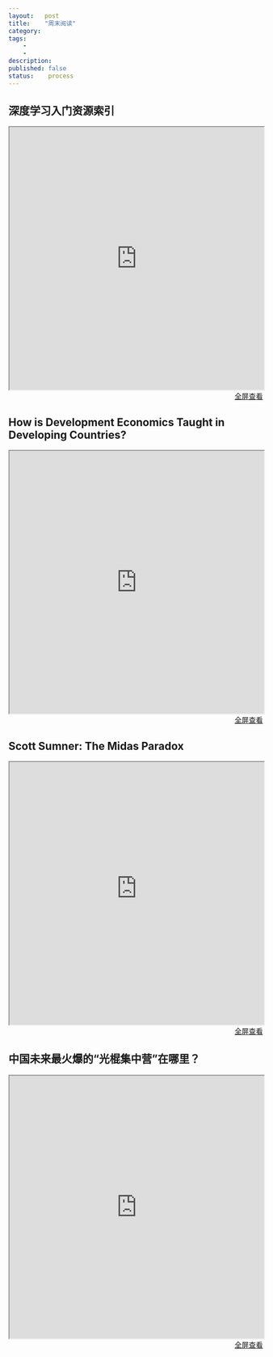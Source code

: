 ```yaml
---
layout:   post
title:    "周末阅读"
category:  
tags:     
    -  
    -   
description: 
published: false
status:    process
---
```


## 深度学习入门资源索引
 
<iframe src="http://xccds1977.blogspot.com/2015/11/blog-post.html" style="width:100%; height:520px;">
</iframe>

<p style="margin-top: 0px; text-align:right;">
<a target="_blank" 
href="http://xccds1977.blogspot.com/2015/11/blog-post.html">
  全屏查看
</a>
</p>



## How is Development Economics Taught in Developing Countries?
 
<iframe src="http://blogs.worldbank.org/impactevaluations/how-development-economics-taught-developing-countries-what-we-learned-looking-more-200-courses" style="width:100%; height:520px;">
</iframe>

<p style="margin-top: 0px; text-align:right;">
<a target="_blank" 
href="http://blogs.worldbank.org/impactevaluations/how-development-economics-taught-developing-countries-what-we-learned-looking-more-200-courses">
  全屏查看
</a>
</p>

## Scott Sumner: The Midas Paradox
 
<iframe src="http://www.themoneyillusion.com/?p=31312&utm_source=feedburner&utm_medium=feed&utm_campaign=Feed%3A+Themoneyillusion+%28TheMoneyIllusion%29" style="width:100%; height:520px;">
</iframe>

<p style="margin-top: 0px; text-align:right;">
<a target="_blank" 
href="http://www.themoneyillusion.com/?p=31312&utm_source=feedburner&utm_medium=feed&utm_campaign=Feed%3A+Themoneyillusion+%28TheMoneyIllusion%29">
  全屏查看
</a>
</p>

## 中国未来最火爆的“光棍集中营”在哪里？
 
<iframe src="http://mp.weixin.qq.com/s?__biz=MjM5NTA0OTU4MA==&mid=401126458&idx=5&sn=97cbba9a01960a4d5660a20a7a723d7d&scene=1&srcid=1121jUfTT307KmS43zzaMQ8S&from=groupmessage&isappinstalled=0#wechat_redirect" style="width:100%; height:520px;">
</iframe>

<p style="margin-top: 0px; text-align:right;">
<a target="_blank" 
href="http://mp.weixin.qq.com/s?__biz=MjM5NTA0OTU4MA==&mid=401126458&idx=5&sn=97cbba9a01960a4d5660a20a7a723d7d&scene=1&srcid=1121jUfTT307KmS43zzaMQ8S&from=groupmessage&isappinstalled=0#wechat_redirect">
  全屏查看
</a>
</p>


